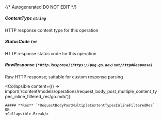 {/* Autogenerated DO NOT EDIT  */}

##### **ContentType** `string`
HTTP response content type for this operation

##### **StatusCode** `int`
HTTP response status code for this operation

##### **RawResponse** `[*http.Response](https://pkg.go.dev/net/http#Response)`
Raw HTTP response; suitable for custom response parsing

<Collapsible
    content={() => import('/content/models/operations/request_body_post_multiple_content_types_inline_filtered_res/go.mdx')}
>
    ##### **Res** `*RequestBodyPostMultipleContentTypesInlineFilteredRes`
    OK
    <Collapsible.Break/>
</Collapsible>

